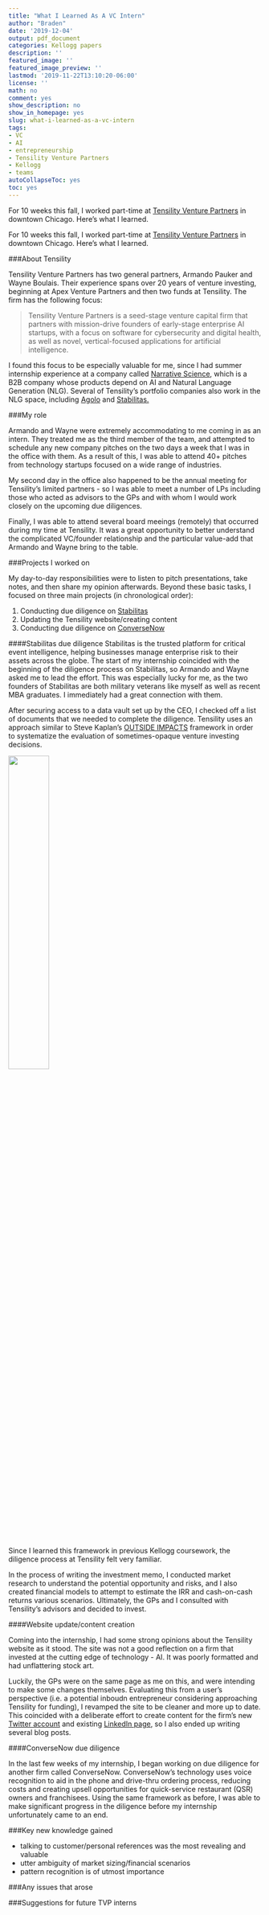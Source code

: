 ```yaml
---
title: "What I Learned As A VC Intern"
author: "Braden"
date: '2019-12-04'
output: pdf_document
categories: Kellogg papers
description: ''
featured_image: ''
featured_image_preview: ''
lastmod: '2019-11-22T13:10:20-06:00'
license: ''
math: no
comment: yes
show_description: no
show_in_homepage: yes
slug: what-i-learned-as-a-vc-intern
tags:
- VC
- AI
- entrepreneurship
- Tensility Venture Partners
- Kellogg
- teams
autoCollapseToc: yes
toc: yes
---
```


For 10 weeks this fall, I worked part-time at [Tensility Venture Partners](http://www.tensilityvc.com/) in downtown Chicago. Here's what I learned.

<!--more-->

For 10 weeks this fall, I worked part-time at [Tensility Venture Partners](http://www.tensilityvc.com/) in downtown Chicago. Here's what I learned.

###About Tensility

Tensility Venture Partners has two general partners, Armando Pauker and Wayne Boulais. Their experience spans over 20 years of venture investing, beginning at Apex Venture Partners and then two funds at Tensility. The firm has the following focus:

>Tensility Venture Partners is a seed-stage venture capital firm that partners with mission-drive founders of early-stage enterprise AI startups, with a focus on software for cybersecurity and digital health, as well as novel, vertical-focused applications for artificial intelligence.

I found this focus to be especially valuable for me, since I had summer internship experience at a company called [Narrative Science](www.narrativescience.com), which is a B2B company whose products depend on AI and Natural Language Generation (NLG). Several of Tensility's portfolio companies also work in the NLG space, including [Agolo](www.agolo.com) and [Stabilitas.](www.stabilitas.io)

###My role

Armando and Wayne were extremely accommodating to me coming in as an intern. They treated me as the third member of the team, and attempted to schedule any new company pitches on the two days a week that I was in the office with them. As a result of this, I was able to attend 40+ pitches from technology startups focused on a wide range of industries.

My second day in the office also happened to be the annual meeting for Tensility's limited partners - so I was able to meet a number of LPs including those who acted as advisors to the GPs and with whom I would work closely on the upcoming due diligences.

Finally, I was able to attend several board meeings (remotely) that occurred during my time at Tensility. It was a great opportunity to better understand the complicated VC/founder relationship and the particular value-add that Armando and Wayne bring to the table.

###Projects I worked on

My day-to-day responsibilities were to listen to pitch presentations, take notes, and then share my opinion afterwards. Beyond these basic tasks, I focused on three main projects (in chronological order):

1. Conducting due diligence on [Stabilitas](www.stabilitas.io)
2. Updating the Tensility website/creating content
3. Conducting due diligence on [ConverseNow](www.conversenow.ai)

####Stabilitas due diligence
Stabilitas is the trusted platform for critical event intelligence, helping businesses manage enterprise risk to their assets across the globe. The start of my internship coincided with the beginning of the diligence process on Stabilitas, so Armando and Wayne asked me to lead the effort. This was especially lucky for me, as the two founders of Stabilitas are both military veterans like myself as well as recent MBA graduates. I immediately had a great connection with them.

After securing access to a data vault set up by the CEO, I checked off a list of documents that we needed to complete the diligence. Tensility uses an approach similar to Steve Kaplan's [OUTSIDE IMPACTS](https://review.chicagobooth.edu/entrepreneurship/2019/article/right-questions-ask-startup-success#.XdhFGIVGASA.link) framework in order to systematize the evaluation of sometimes-opaque venture investing decisions.

![](/posts/2019-11-22-what-i-learned-as-a-vc-intern_files/outside-impacts.png){width=40%}

Since I learned this framework in previous Kellogg coursework, the diligence process at Tensility felt very familiar.

In the process of writing the investment memo, I conducted market research to understand the potential opportunity and risks, and I also created financial models to attempt to estimate the IRR and cash-on-cash returns various scenarios. Ultimately, the GPs and I consulted with Tensility's advisors and decided to invest.

####Website update/content creation

Coming into the internship, I had some strong opinions about the Tensility website as it stood. The site was not a good reflection on a firm that invested at the cutting edge of technology - AI. It was poorly formatted and had unflattering stock art.

Luckily, the GPs were on the same page as me on this, and were intending to make some changes themselves. Evaluating this from a user's perspective (i.e. a potential inboudn entrepreneur considering approaching Tensility for funding), I revamped the site to be cleaner and more up to date. This coincided with a deliberate effort to create content for the firm's new [Twitter account](www.twitter.com/tensilityvc) and existing [LinkedIn page](www.linkedin.com/company/tensility-venture-partners/), so I also ended up writing several blog posts.

####ConverseNow due diligence

In the last few weeks of my internship, I began working on due diligence for another firm called ConverseNow. ConverseNow's technology uses voice recognition to aid in the phone and drive-thru ordering process, reducing costs and creating upsell opportunities for quick-service restaurant (QSR) owners and franchisees. Using the same framework as before, I was able to make significant progress in the diligence before my internship unfortunately came to an end.

###Key new knowledge gained

* talking to customer/personal references was the most revealing and valuable
* utter ambiguity of market sizing/financial scenarios
* pattern recognition is of utmost importance

###Any issues that arose


###Suggestions for future TVP interns








